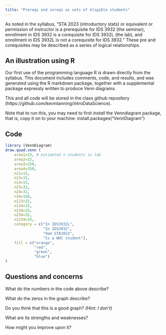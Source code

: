 ```yaml
---
title: "Prereqs and coreqs as sets of eligible students"
---
```



As noted in the syllabus, "STA 2023 (introductory stats) or equivalent or permission of instructor is a prerequisite for IDS 3932 (the seminar), enrollment in IDS 3932 is a corequisite for IDS 3932L (the lab), and enrollment in IDS 3932L is not a corequisite for IDS 3932." These pre and corequisites may be described as a series of logical relationships. 

## An illustration using R 

Our first use of the programming language R is drawn directly from the syllabus.  This document includes comments, code, and results, and was generated using the R markdown package, together with a supplemental package expressly written to produce Venn diagrams. 

This and all code will be stored in the class github repository (https://github.com/kevinlanning/introDataScience). 

Note that to run this, you may need to first *install* the Venndiagram package, that is, copy it on to your machine:
install.packages("VennDiagram")

## Code 

```r
library (VennDiagram)
draw.quad.venn (
    area1=15, # estimated n students in lab
    area2=32,
    area3=150,
    area4=350,
    n12=15, 
    n13=15,
    n14=15,
    n23=32,
    n24=32,
    n34=150,
    n123=15,
    n124=15,
    n134=15,
    n234=32,
    n1234=15,
    category = c("In IDS3932L",
                 "In IDS3932",
                 "Had STA2023",
                 "Is a WHC student"),
    fill = c("orange",
             "red",
             "green",
             "blue")
)

```

## Questions and concerns

What do the numbers in the code above describe? 

What do the zeros in the graph describe? 

Do you think that this is a good graph?  *(Hint: I don't)*

What are its strengths and weaknesses? 

How might you improve upon it? 


